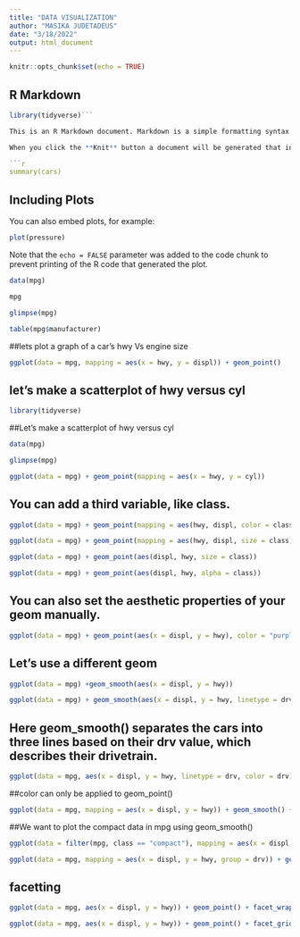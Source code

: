 ```yaml
---
title: "DATA VISUALIZATION"
author: "MASIKA JUDETADEUS"
date: "3/18/2022"
output: html_document
---
```


```r
knitr::opts_chunk$set(echo = TRUE)
```

## R Markdown
```r
library(tidyverse)```
```


```r
This is an R Markdown document. Markdown is a simple formatting syntax for authoring HTML, PDF, and MS Word documents. For more details on using R Markdown see <http://rmarkdown.rstudio.com>.

When you click the **Knit** button a document will be generated that includes both content as well as the output of any embedded R code chunks within the document. You can embed an R code chunk like this:

```r
summary(cars)
```

## Including Plots

You can also embed plots, for example:

```r
plot(pressure)
```

Note that the `echo = FALSE` parameter was added to the code chunk to prevent printing of the R code that generated the plot.
```r
data(mpg)
```
```r
mpg
```
```r
glimpse(mpg)
```
```r
table(mpg$manufacturer)
```
##lets plot a graph of a car's hwy Vs engine size
```r
ggplot(data = mpg, mapping = aes(x = hwy, y = displ)) + geom_point()
```
## let's make a scatterplot of hwy versus cyl
```r
library(tidyverse)
```
##Let's make a scatterplot of hwy versus cyl
```r
data(mpg)
```
```r
glimpse(mpg)
```
```r
ggplot(data = mpg) + geom_point(mapping = aes(x = hwy, y = cyl))
```
## You can add a third variable, like class.
```r
ggplot(data = mpg) + geom_point(mapping = aes(hwy, displ, color = class))
```
```r
ggplot(data = mpg) + geom_point(mapping = aes(hwy, displ, size = class))
```
```r
ggplot(data = mpg) + geom_point(aes(displ, hwy, size = class))
```
```r
ggplot(data = mpg) + geom_point(aes(displ, hwy, alpha = class))
```
## You can also set the aesthetic properties of your geom manually.
```r
ggplot(data = mpg) + geom_point(aes(x = displ, y = hwy), color = "purple")
```
## Let's use a different geom
```r
ggplot(data = mpg) +geom_smooth(aes(x = displ, y = hwy))
```
```r
ggplot(data = mpg) + geom_smooth(aes(x = displ, y = hwy, linetype = drv))
```
## Here geom_smooth() separates the cars into three lines based on their drv value, which describes their drivetrain.
```r
ggplot(data = mpg, aes(x = displ, y = hwy, linetype = drv, color = drv)) + geom_point() + geom_smooth()
```
##color can only be applied to geom_point()
```r
ggplot(data = mpg, mapping = aes(x = displ, y = hwy)) + geom_smooth() + geom_point(aes(color = class))
```
##We want to plot the compact data in mpg using geom_smooth()
```r
ggplot(data = filter(mpg, class == "compact"), mapping = aes(x = displ, y = hwy)) + geom_smooth()
```
```r
ggplot(data = mpg, mapping = aes(x = displ, y = hwy, group = drv)) + geom_smooth()
```
## facetting
```r
ggplot(data = mpg, aes(x = displ, y = hwy)) + geom_point() + facet_wrap(~class, nrow = 2)
```
```r
ggplot(data = mpg, aes(x = displ, y = hwy)) + geom_point() + facet_grid(drv~class)
```

